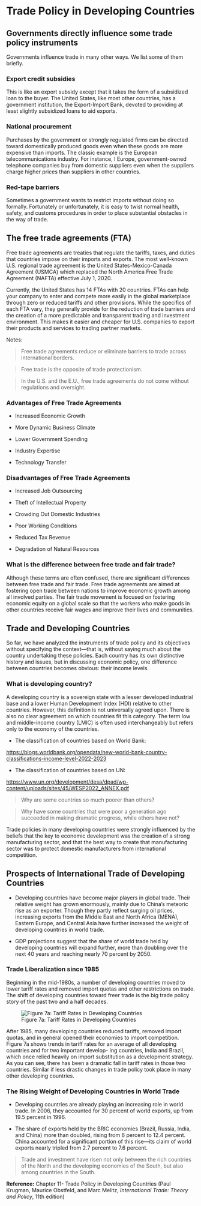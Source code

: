 # Trade Policy in Developing Countries

## Governments directly influence some trade policy instruments

Governments influence trade in many other ways. We list some of them briefly.

### Export credit subsidies

This is like an export subsidy except that it takes the form of a subsidized loan to the buyer. The United States, like most other countries, has a government institution, the Export-Import Bank, devoted to providing at least slightly subsidized loans to aid exports.

### National procurement

Purchases by the government or strongly regulated firms can be directed toward domestically produced goods even when these goods are more expensive than imports. The classic example is the European telecommunications industry. For instance, I Europe, government-owned telephone companies buy from domestic suppliers even when the suppliers charge higher prices than suppliers in other countries.

### Red-tape barriers

Sometimes a government wants to restrict imports without doing so formally. Fortunately or unfortunately, it is easy to twist normal health, safety, and customs procedures in order to place substantial obstacles in the way of trade.

## The free trade agreements (FTA)

Free trade agreements are treaties that regulate the tariffs, taxes, and duties that countries impose on their imports and exports. The most well-known U.S. regional trade agreement is the United States-Mexico-Canada Agreement (USMCA) which replaced the North America Free Trade Agreement (NAFTA) effective July 1, 2020.

Currently, the United States has 14 FTAs with 20 countries. FTAs can help your company to enter and compete more easily in the global marketplace through zero or reduced tariffs and other provisions. While the specifics of each FTA vary, they generally provide for the reduction of trade barriers and the creation of a more predictable and transparent trading and investment environment. This makes it easier and cheaper for U.S. companies to export their products and services to trading partner markets.

Notes:

> Free trade agreements reduce or eliminate barriers to trade across international borders.

> Free trade is the opposite of trade protectionism.

> In the U.S. and the E.U., free trade agreements do not come without regulations and oversight.

### Advantages of Free Trade Agreements

-   Increased Economic Growth

-   More Dynamic Business Climate

-   Lower Government Spending

-   Industry Expertise

-   Technology Transfer

### Disadvantages of Free Trade Agreements

-   Increased Job Outsourcing

-   Theft of Intellectual Property

-   Crowding Out Domestic Industries

-   Poor Working Conditions

-   Reduced Tax Revenue

-   Degradation of Natural Resources

### What is the difference between free trade and fair trade?

Although these terms are often confused, there are significant differences between free trade and fair trade. Free trade agreements are aimed at fostering open trade between nations to improve economic growth among all involved parties. The fair trade movement is focused on fostering economic equity on a global scale so that the workers who make goods in other countries receive fair wages and improve their lives and communities.

## Trade and Developing Countries

So far, we have analyzed the instruments of trade policy and its objectives without specifying the context---that is, without saying much about the country undertaking these policies. Each country has its own distinctive history and issues, but in discussing economic policy, one difference between countries becomes obvious: their income levels.

### What is developing country?

A developing country is a sovereign state with a lesser developed industrial base and a lower Human Development Index (HDI) relative to other countries. However, this definition is not universally agreed upon. There is also no clear agreement on which countries fit this category. The term low and middle-income country (LMIC) is often used interchangeably but refers only to the economy of the countries.

-   The classification of countries based on World Bank:

<https://blogs.worldbank.org/opendata/new-world-bank-country-classifications-income-level-2022-2023>

-   The classification of countries based on UN:

<https://www.un.org/development/desa/dpad/wp-content/uploads/sites/45/WESP2022_ANNEX.pdf>

> Why are some countries so much poorer than others?

> Why have some countries that were poor a generation ago succeeded in making dramatic progress, while others have not?

Trade policies in many developing countries were strongly influenced by the beliefs that the key to economic development was the creation of a strong manufacturing sector, and that the best way to create that manufacturing sector was to protect domestic manufacturers from international competition.

## Prospects of International Trade of Developing Countries

-   Developing countries have become major players in global trade. Their relative weight has grown enormously, mainly due to China's meteoric rise as an exporter. Though they partly reflect surging oil prices, increasing exports from the Middle East and North Africa (MENA), Eastern Europe, and Central Asia have further increased the weight of developing countries in world trade.

-   GDP projections suggest that the share of world trade held by developing countries will expand further, more than doubling over the next 40 years and reaching nearly 70 percent by 2050.

### Trade Liberalization since 1985

Beginning in the mid-1980s, a number of developing countries moved to lower tariff rates and removed import quotas and other restrictions on trade. The shift of developing countries toward freer trade is the big trade policy story of the past two and a half decades.

![Figure 7a: Tariff Rates in Developing Countries](figures/Tariff_Rates_Developing.jpg)

After 1985, many developing countries reduced tariffs, removed import quotas, and
in general opened their economies to import competition. Figure 7a shows trends in
tariff rates for an average of all developing countries and for two important develop-
ing countries, India and Brazil, which once relied heavily on import substitution as a
development strategy. As you can see, there has been a dramatic fall in tariff rates in
those two countries. Similar if less drastic changes in trade policy took place in many
other developing countries.

### The Rising Weight of Developing Countries in World Trade

-   Developing countries are already playing an increasing role in world trade. In 2006, they accounted for 30 percent of world exports, up from 19.5 percent in 1996.

-   The share of exports held by the BRIC economies (Brazil, Russia, India, and China) more than doubled, rising from 6 percent to 12.4 percent. China accounted for a significant portion of this rise---its claim of world exports nearly tripled from 2.7 percent to 7.6 percent.

> Trade and investment have risen not only between the rich countries of the North and the developing economies of the South, but also among countries in the South.

**Reference:** Chapter 11- Trade Policy in Developing Countries (Paul Krugman, Maurice Obstfeld, and Marc Melitz, *International Trade: Theory and Policy*, 11th edition)
